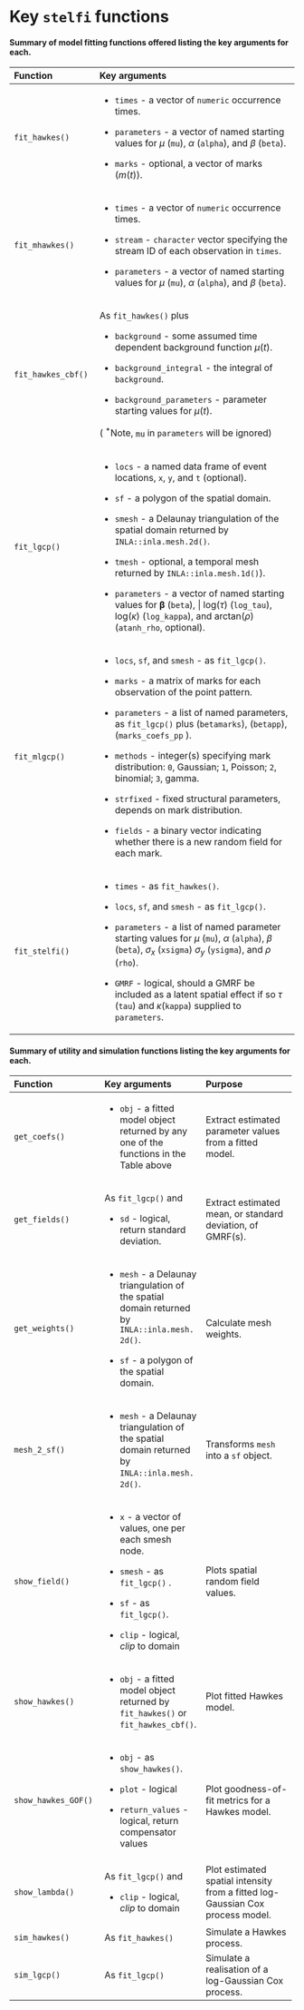 # Key `stelfi` functions

#### Summary of model fitting functions offered listing the key arguments for each. {-}

+-----------------------+-------------------------------------------------------+
| **Function**          | **Key arguments**                                     | 
+:======================+:======================================================+
| `fit_hawkes()`        | -   `times` - a vector of `numeric` occurrence times. | 
|                       |                                                       | 
|                       | -   `parameters` - a vector of named starting values  |                       
|                       |     for $\mu$ (`mu`), $\alpha$ (`alpha`), and         |                       
|                       |     $\beta$ (`beta`).                                 |                       
|                       |                                                       |                       
|                       | -   `marks` -  optional, a  vector of marks ($m(t)$). |                       
+-----------------------+-------------------------------------------------------+
| `fit_mhawkes()`       | -   `times` - a vector of `numeric` occurrence times. | 
|                       |                                                       | 
|                       | -   `stream` - `character` vector specifying the      |                              
|                       |              stream ID of each observation in `times`.|
|                       |                                                       |
|                       | -   `parameters` - a vector of named starting values  |                       
|                       |     for $\mu$ (`mu`), $\alpha$ (`alpha`), and         |                       
|                       |     $\beta$ (`beta`).                                 |                       
+-----------------------+-------------------------------------------------------+
| `fit_hawkes_cbf()`    | As `fit_hawkes()` plus                                | 
|                       |                                                       | 
|                       | -   `background` -  some assumed time dependent       | 
|                       |     background function $\mu(t)$.                     |                       
|                       |                                                       |                       
|                       | -   `background_integral` -  the integral of          |                       
|                       |     `background`.                                     |                       
|                       |                                                       |                       
|                       | -   `background_parameters` - parameter               |                       
|                       |     starting values for $\mu(t)$.                     |                       
|                       |                                                       |                       
|                       | ( $^*$Note, $\texttt{mu}$ in  `parameters` will be    |                       
|                       | ignored)                                              |                       
+-----------------------+-------------------------------------------------------+
| `fit_lgcp()`          | -   `locs` - a named data frame of  event locations,  | 
|                       |     `x`, `y`, and `t` (optional).                     | 
|                       |                                                       | 
|                       | -   `sf` - a polygon  of the spatial domain.          | 
|                       |                                                       | 
|                       | -   `smesh` - a Delaunay triangulation of the spatial |                       
|                       |     domain returned by  `INLA::inla.mesh.2d()`.       |                       
|                       |                                                       |                       
|                       | -   `tmesh` - optional, a temporal mesh returned by   |                       
|                       |     `INLA::inla.mesh.1d()`).                          |                       
|                       |                                                       |                       
|                       | -   `parameters` - a vector of named starting values  |                       
|                       |     for $\boldsymbol{\beta}$ (`beta`),               |                       
|                       |     $\text{log}(\tau)$ (`log_tau`),                   |                     
|                       |     $\text{log}(\kappa)$ (`log_kappa`), and           |                       
|                       |     $\textrm{arctan}(\rho)$  (`atanh_rho`, optional). |                       
+-----------------------+-------------------------------------------------------+
| `fit_mlgcp()`         | -   `locs`, `sf`, and `smesh` - as  `fit_lgcp()`.     | 
|                       |                                                       | 
|                       | -   `marks` - a  matrix of marks for each             |                       
|                       |     observation of the point pattern.                 |                       
|                       |                                                       |                       
|                       | -   `parameters` - a  list of named parameters, as    |                       
|                       |     `fit_lgcp()` plus (`betamarks`),  (`betapp`),     |                       
|                       |     (`marks_coefs_pp` ).                              |                       
|                       |                                                       |                     
|                       | -   `methods` -  integer(s)  specifying mark          |                       
|                       |     distribution: `0`, Gaussian;  `1`, Poisson;       |                       
|                       |     `2`, binomial; `3`, gamma.                        |                     
|                       |                                                       |                       
|                       | -   `strfixed` - fixed structural  parameters,        |                       
|                       |     depends on mark  distribution.                    |                       
|                       |                                                       |                       
|                       | -   `fields` - a  binary vector   indicating          |                       
|                       |     whether there is  a new random field for each     |                       
|                       |     mark.                                             |                       
+-----------------------+-------------------------------------------------------+
| `fit_stelfi()`        | -   `times` - as  `fit_hawkes()`.                     | 
|                       |                                                       | 
|                       | -   `locs`, `sf`, and `smesh` - as `fit_lgcp()`.      |           
|                       |                                                       |                       
|                       | -   `parameters` - a list of named  parameter         |                       
|                       |     starting values for $\mu$ (`mu`), $\alpha$        |                       
|                       |     (`alpha`), $\beta$ (`beta`), $\sigma_x$ (`xsigma`)|                       
|                       |     $\sigma_y$  (`ysigma`), and  $\rho$ (`rho`).      |                       
|                       |                                                       |                       
|                       | -   `GMRF` - logical, should a GMRF be included as a  |                       
|                       |     latent spatial effect if so $\tau$ (`tau`)        |                       
|                       |     and $\kappa$(`kappa`) supplied to `parameters`.   |                       
+-----------------------+-------------------------------------------------------+



#### Summary of utility and simulation functions listing the key arguments for each. {-}

+-----------------------+-----------------------+-----------------------+
| **Function**          | **Key arguments**     | **Purpose**           |
+:======================+:======================+:======================+
| `get_coefs()`         | -   `obj` - a fitted  | Extract estimated     |
|                       |     model object      | parameter values from |
|                       |     returned by any   | a fitted model.       |
|                       |     one of the        |                       |
|                       |     functions in the  |                       |
|                       |     Table  above      |                       |
+-----------------------+-----------------------+-----------------------+
| `get_fields()`        | As `fit_lgcp()` and   | Extract estimated     |
|                       |                       | mean, or standard     |
|                       | -   `sd` - logical,   | deviation, of         |
|                       |     return standard   | GMRF(s).              |
|                       |     deviation.        |                       |
+-----------------------+-----------------------+-----------------------+
| `get_weights()`       | -   `mesh` - a        | Calculate mesh        |
|                       |     Delaunay          | weights.              |
|                       |     triangulation of  |                       |
|                       |     the spatial       |                       |
|                       |     domain returned   |                       |
|                       |     by                |                       |
|                       |     `INLA::inla.mesh. |                       |
|                       | 2d()`.                |                       |
|                       |                       |                       |
|                       | -   `sf` - a polygon  |                       |
|                       |     of the spatial    |                       |
|                       |     domain.           |                       |
+-----------------------+-----------------------+-----------------------+
| `mesh_2_sf()`         | -   `mesh` - a        | Transforms `mesh`     |
|                       |     Delaunay          | into a `sf` object.   |
|                       |     triangulation of  |                       |
|                       |     the spatial       |                       |
|                       |     domain returned   |                       |
|                       |     by                |                       |
|                       |     `INLA::inla.mesh. |                       |
|                       | 2d()`.                |                       |
+-----------------------+-----------------------+-----------------------+
| `show_field()`        | -   `x` - a vector of | Plots spatial random  |
|                       |     values, one per   | field values.         |
|                       |     each smesh node.  |                       |
|                       |                       |                       |
|                       | -   `smesh` - as      |                       |
|                       |     `fit_lgcp()` .    |                       |
|                       |                       |                       |
|                       | -   `sf` - as         |                       |
|                       |     `fit_lgcp()`.     |                       |
|                       |                       |                       |
|                       | -   `clip` - logical, |                       |
|                       |     *clip* to domain  |                       |
+-----------------------+-----------------------+-----------------------+
| `show_hawkes()`       | -   `obj` - a fitted  | Plot fitted Hawkes    |
|                       |     model object      | model.                |
|                       |     returned by       |                       |
|                       |     `fit_hawkes()` or |                       |
|                       |     `fit_hawkes_cbf() |                       |
|                       | `.                    |                       |
+-----------------------+-----------------------+-----------------------+
| `show_hawkes_GOF()`   | -   `obj` - as        | Plot goodness-of-fit  |
|                       |     `show_hawkes()`.  | metrics for a Hawkes  |
|                       |                       | model.                |
|                       | -   `plot` - logical  |                       |
|                       |                       |                       |
|                       | -   `return_values` - |                       |
|                       |     logical, return   |                       |
|                       |     compensator       |                       |
|                       |     values            |                       |
+-----------------------+-----------------------+-----------------------+
| `show_lambda()`       | As `fit_lgcp()` and   | Plot estimated        |
|                       |                       | spatial intensity     |
|                       | -   `clip` - logical, | from a fitted         |
|                       |     *clip* to domain  | log-Gaussian Cox      |
|                       |                       | process model.        |
+-----------------------+-----------------------+-----------------------+
| `sim_hawkes()`        | As `fit_hawkes()`     | Simulate a Hawkes     |
|                       |                       | process.              |
+-----------------------+-----------------------+-----------------------+
| `sim_lgcp()`          | As `fit_lgcp()`       | Simulate a            |
|                       |                       | realisation of a      |
|                       |                       | log-Gaussian Cox      |
|                       |                       | process.              |
+-----------------------+-----------------------+-----------------------+


